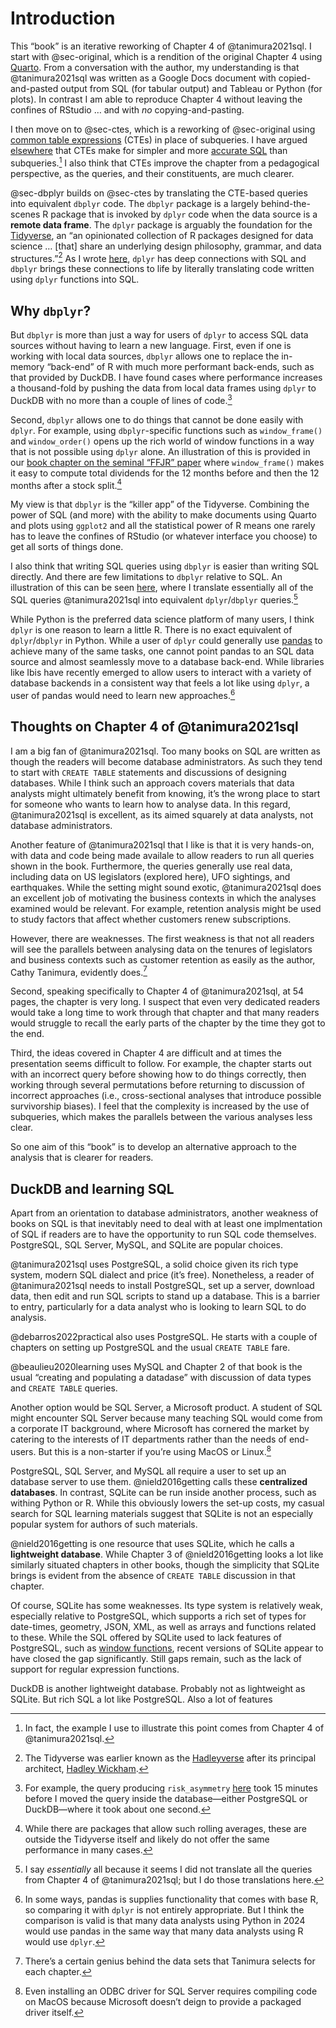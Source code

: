 # Introduction

This "book" is an iterative reworking of Chapter 4 of @tanimura2021sql.
I start with @sec-original, which is a rendition of the original Chapter 4 using [Quarto](https://quarto.org).
From a conversation with the author, my understanding is that @tanimura2021sql was written as a Google Docs document with copied-and-pasted output from SQL (for tabular output) and Tableau or Python (for plots).
In contrast I am able to reproduce Chapter 4 without leaving the confines of RStudio ... and with *no* copying-and-pasting.

I then move on to @sec-ctes, which is a reworking of @sec-original using [common table expressions](https://www.postgresql.org/docs/current/queries-with.html) (CTEs) in place of subqueries.
I have argued [elsewhere](https://github.com/iangow/notes/blob/main/ctes.pdf) that CTEs make for simpler and more [accurate SQL](https://www.google.com/books/edition/SQL_and_Relational_Theory/BCjkCgAAQBAJ?hl=en) than subqueries.^[In fact, the example I use to illustrate this point comes from Chapter 4 of @tanimura2021sql.]
I also think that CTEs improve the chapter from a pedagogical perspective, as the queries, and their constituents, are much clearer.

@sec-dbplyr builds on @sec-ctes by translating the CTE-based queries into equivalent `dbplyr` code.
The `dbplyr` package is a largely behind-the-scenes R package that is invoked by `dplyr` code when the data source is a **remote data frame**.
The `dplyr` package is arguably the foundation for the [Tidyverse](https://www.tidyverse.org), an "an opinionated collection of R packages designed for data science ... [that] share an underlying design philosophy, grammar, and data structures."^[The Tidyverse was earlier  known as the [Hadleyverse](https://rstudio-pubs-static.s3.amazonaws.com/164023_6c3a7560d1c84ed1a4ba30ad4b6d0097.html#/) after its principal architect, [Hadley Wickham](https://enz.wikipedia.org/wiki/Hadley_Wickham).]
As I wrote [here](https://iangow.github.io/far_book/sql-primer.html), `dplyr` has deep connections with SQL and `dbplyr` brings these connections to life by literally translating code written using `dplyr` functions into SQL.

## Why `dbplyr`?

But `dbplyr` is more than just a way for users of `dplyr` to access SQL data sources without having to learn a new language.
First, even if one is working with local data sources, `dbplyr` allows one to replace the in-memory "back-end" of R with much more performant back-ends, such as that provided by DuckDB.
I have found cases where performance increases a thousand-fold by pushing the data from local data frames using `dplyr` to DuckDB with no more than a couple of lines of code.^[For example, the query producing `risk_asymmetry` [here](https://iangow.github.io/far_book/rdd.html#bloomfield2021va) took 15 minutes before I moved the query inside the database---either PostgreSQL or DuckDB---where it took about one second.]

Second, `dbplyr` allows one to do things that cannot be done easily with `dplyr`.
For example, using `dbplyr`-specific functions such as `window_frame()` and `window_order()` opens up the rich world of window functions in a way that is not possible using `dplyr` alone.
An illustration of this is provided in our [book chapter on the seminal "FFJR" paper](https://iangow.github.io/far_book/ffjr.html) where `window_frame()` makes it easy to compute total dividends for the 12 months before and then the 12 months after a stock split.^[While there are packages that allow such rolling averages, these are outside the Tidyverse itself and likely do not offer the same performance in many cases.]

My view is that `dbplyr` is the "killer app" of the Tidyverse.
Combining the power of SQL (and more) with the ability to make documents using Quarto and plots using `ggplot2` and all the statistical power of R means one rarely has to leave the confines of RStudio (or whatever interface you choose) to get all sorts of things done.

I also think that writing SQL queries using `dbplyr` is easier than writing SQL directly.
And there are few limitations to `dbplyr` relative to SQL.
An illustration of this can be seen [here](https://iangow.github.io/sql_book/), where I translate essentially all of the SQL queries @tanimura2021sql into equivalent `dplyr`/`dbplyr` queries.^[I say *essentially* all because it seems I did not translate all the queries from Chapter 4 of @tanimura2021sql; but I do those translations here.]

While Python is the preferred data science platform of many users, I think `dplyr` is one reason to learn a little R.
There is no exact equivalent of `dplyr`/`dbplyr` in Python.
While a user of `dplyr` could generally use [pandas](https://wesmckinney.com/book/) to achieve many of the same tasks, one cannot point pandas to an SQL data source and almost seamlessly move to a database back-end.
While libraries like Ibis have recently emerged to allow users to interact with a variety of database backends in a consistent way that feels a lot like using `dplyr`, a user of pandas would need to learn new approaches.^[In some ways, pandas is supplies functionality that comes with base R, so comparing it with `dplyr` is not entirely appropriate. But I think the comparison is valid is that many data analysts using Python in 2024 would use pandas in the same way that many data analysts using R would use `dplyr`.]

## Thoughts on Chapter 4 of @tanimura2021sql

I am a big fan of @tanimura2021sql.
Too many books on SQL are written as though the readers will become database administrators.
As such they tend to start with `CREATE TABLE` statements and discussions of designing databases.
While I think such an approach covers materials that data analysts might ultimately benefit from knowing, it's the wrong place to start for someone who wants to learn how to analyse data.
In this regard, @tanimura2021sql is excellent, as its aimed squarely at data analysts, not database administrators.

Another feature of @tanimura2021sql that I like is that it is very hands-on, with data and code being made availale to allow readers to run all queries shown in the book.
Furthermore, the queries generally use real data, including data on US legislators (explored here), UFO sightings, and earthquakes.
While the setting might sound exotic,  @tanimura2021sql does an excellent job of motivating the business contexts in which the analyses examined would be relevant.
For example, retention analysis might be used to study factors that affect whether customers renew subscriptions.

However, there are weaknesses.
The first weakness is that not all readers will see the parallels between analysing data on the tenures of legislators and business contexts such as customer retention as easily as the author, Cathy Tanimura, evidently does.^[There's a certain genius behind the data sets that Tanimura selects for each chapter.]

Second, speaking specifically to Chapter 4 of @tanimura2021sql, at 54 pages, the chapter is very long.
I suspect that even very dedicated readers would take a long time to work through that chapter and that many readers would struggle to recall the early parts of the chapter by the time they got to the end.

Third, the ideas covered in Chapter 4 are difficult and at times the presentation seems difficult to follow.
For example, the chapter starts out with an incorrect query before showing how to do things correctly, then working through several permutations before returning to discussion of incorrect approaches (i.e., cross-sectional analyses that introduce possible survivorship biases).
I feel that the complexity is increased by the use of subqueries, which makes the parallels between the various analyses less clear.

So one aim of this "book" is to develop an alternative approach to the analysis that is clearer for readers.

## DuckDB and learning SQL

Apart from an orientation to database administrators, another weakness of books on SQL is that inevitably need to deal with at least one implmentation of SQL if readers are to have the opportunity to run SQL code themselves.
PostgreSQL, SQL Server, MySQL, and SQLite are popular choices.

@tanimura2021sql uses PostgreSQL, a solid choice given its rich type system, modern SQL dialect and price (it's free).
Nonetheless, a reader of @tanimura2021sql needs to install PostgreSQL, set up a server, download data, then edit and run SQL scripts to stand up a database.
This is a barrier to entry, particularly for a data analyst who is looking to learn SQL to do analysis.

@debarros2022practical also uses PostgreSQL.
He starts with a couple of chapters on setting up PostgreSQL and the usual `CREATE TABLE` fare.

@beaulieu2020learning uses MySQL and Chapter 2 of that book is the usual "creating and populating a datadase" with discussion of data types and `CREATE TABLE` queries.

Another option would be SQL Server, a Microsoft product.
A student of SQL might encounter SQL Server because many teaching SQL would come from a corporate IT background, where Microsoft has cornered the market by catering to the interests of IT departments rather than the needs of end-users.
But this is a non-starter if you're using MacOS or Linux.^[Even installing an ODBC driver for SQL Server requires compiling code on MacOS because Microsoft doesn't deign to provide a packaged driver itself.]

PostgreSQL, SQL Server, and MySQL all require a user to set up an database server to use them.
@nield2016getting calls these **centralized databases**.
In contrast, SQLite can be run inside another process, such as withing Python or R.
While this obviously lowers the set-up costs, my casual search for SQL learning materials suggest that SQLite is not an especially popular system for authors of such materials.

@nield2016getting is one resource that uses SQLite, which he calls a **lightweight database**.
While Chapter 3 of @nield2016getting looks a lot like similarly situated chapters in other books, though the simplicity that SQLite brings is evident from the absence of `CREATE TABLE` discussion in that chapter.

Of course, SQLite has some weaknesses.
Its type system is relatively weak, especially relative to PostgreSQL, which supports a rich set of types for date-times, geometry, JSON, XML, as well as arrays and functions related to these.
While the SQL offered by SQLite used to lack features of PostgreSQL, such as [window functions](https://www.sqlite.org/windowfunctions.html), recent versions of SQLite appear to have closed the gap significantly.
Still gaps remain, such as the lack of support for regular expression functions.

DuckDB is another lightweight database.
Probably not as lightweight as SQLite.
But rich SQL a lot like PostgreSQL.
Also a lot of features

